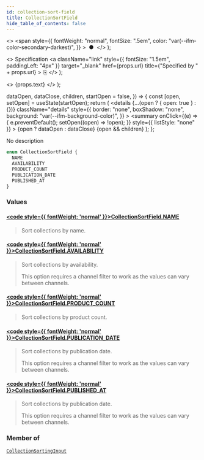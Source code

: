 ```yaml
---
id: collection-sort-field
title: CollectionSortField
hide_table_of_contents: false
---
```


  <>
    <span
      style={{
        fontWeight: "normal",
        fontSize: ".5em",
        color: "var(--ifm-color-secondary-darkest)",
      }}
    >
      &nbsp;●&nbsp;
    </span>
  </>
);

  <>
    Specification
    <a
      className="link"
      style={{ fontSize: "1.5em", paddingLeft: "4px" }}
      target="\_blank"
      href={props.url}
      title={"Specified by " + props.url}
    >
      ⎘
    </a>
  </>
);

  <>
    <span className={props.class}>{props.text}</span>
  </>
);


  dataOpen,
  dataClose,
  children,
  startOpen = false,
}) => {
  const [open, setOpen] = useState(startOpen);
  return (
    <details
      {...(open ? { open: true } : {})}
      className="details"
      style={{
        border: "none",
        boxShadow: "none",
        background: "var(--ifm-background-color)",
      }}
    >
      <summary
        onClick={(e) => {
          e.preventDefault();
          setOpen((open) => !open);
        }}
        style={{ listStyle: "none" }}
      >
        {open ? dataOpen : dataClose}
      </summary>
      {open && children}
    </details>
  );
};

No description

```graphql
enum CollectionSortField {
  NAME
  AVAILABILITY
  PRODUCT_COUNT
  PUBLICATION_DATE
  PUBLISHED_AT
}
```

### Values

#### [<code style={{ fontWeight: 'normal' }}>CollectionSortField.<b>NAME</b></code>](#)

> Sort collections by name.

#### [<code style={{ fontWeight: 'normal' }}>CollectionSortField.<b>AVAILABILITY</b></code>](#)

> Sort collections by availability.
>
> This option requires a channel filter to work as the values can vary between channels.

#### [<code style={{ fontWeight: 'normal' }}>CollectionSortField.<b>PRODUCT_COUNT</b></code>](#)

> Sort collections by product count.

#### [<code style={{ fontWeight: 'normal' }}>CollectionSortField.<b>PUBLICATION_DATE</b></code>](#)

> Sort collections by publication date.
>
> This option requires a channel filter to work as the values can vary between channels.

#### [<code style={{ fontWeight: 'normal' }}>CollectionSortField.<b>PUBLISHED_AT</b></code>](#)

> Sort collections by publication date.
>
> This option requires a channel filter to work as the values can vary between channels.

### Member of

[`CollectionSortingInput`](../../../api-reference/products/inputs/collection-sorting-input) <Badge class="badge badge--secondary" text="input"/>
